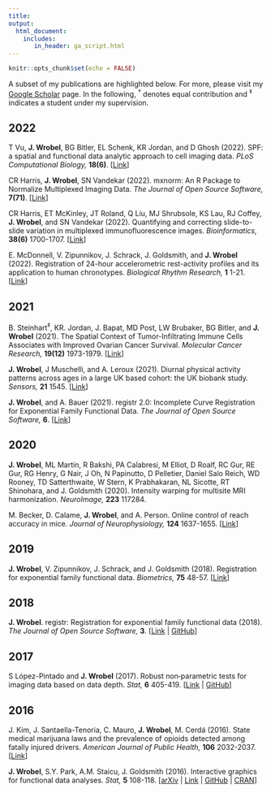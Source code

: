 ```yaml
---
title: 
output: 
  html_document:
    includes:
       in_header: ga_script.html
---
```


```r
knitr::opts_chunk$set(echo = FALSE)
```

<link rel="stylesheet" href="academicons.css"/>
<link rel="stylesheet" href="styles.css" type="text/css">

A subset of my publications are highlighted below. For more, please visit my [Google Scholar](https://scholar.google.com/citations?user=QI8GrFUAAAAJ&hl=en) page. In the following, <sup>&#8224;</sup> denotes equal contribution and <sup>&#8225;</sup> indicates a student under my supervision.


## 2022


T Vu, **J. Wrobel**, BG Bitler, EL Schenk, KR Jordan, and D Ghosh (2022). SPF: a spatial and functional data analytic approach to cell imaging data.
<i> PLoS Computational Biology, </i>
<b>18(6)</b>.
[[Link](https://pubmed.ncbi.nlm.nih.gov/35704658/)]


CR Harris, **J. Wrobel**, SN Vandekar (2022). mxnorm: An R Package to Normalize Multiplexed Imaging Data.
<i> The Journal of Open Source Software, </i>
<b>7(71)</b>.
[[Link](https://joss.theoj.org/papers/10.21105/joss.04180.pdf)]


CR Harris, ET McKinley, JT Roland, Q Liu, MJ Shrubsole, KS Lau, RJ Coffey, **J. Wrobel**, and SN Vandekar (2022).
Quantifying and correcting slide-to-slide variation in multiplexed immunofluorescence images.
<i> Bioinformatics, </i> 
<b>38(6)</b> 1700-1707.
[[Link](https://pubmed.ncbi.nlm.nih.gov/34983062/)]

E. McDonnell, V. Zipunnikov, J. Schrack, J. Goldsmith, and  **J. Wrobel** (2022).
Registration of 24-hour accelerometric rest-activity profiles and its application to human chronotypes.
<i> Biological Rhythm Research, </i> 
<b>1</b> 1-21.
[[Link](https://www.tandfonline.com/doi/abs/10.1080/09291016.2021.1929673)]


## 2021

B. Steinhart<sup>&#8225;</sup>, KR. Jordan, J. Bapat, MD Post,  LW Brubaker, BG Bitler, and  **J. Wrobel** (2021).
The Spatial Context of Tumor-Infiltrating Immune Cells Associates with Improved Ovarian Cancer Survival.
<i> Molecular Cancer Research, </i> 
<b>19(12)</b> 1973-1979.
[[Link](https://pubmed.ncbi.nlm.nih.gov/34615692/)]

**J. Wrobel**, J Muschelli, and A. Leroux (2021). Diurnal physical activity patterns across ages in a large UK based cohort: the UK biobank study.
<i> Sensors, </i> 
<b>21</b> 1545.
[[Link](https://www.mdpi.com/1424-8220/21/4/1545/htm)]


**J. Wrobel**, and A. Bauer (2021). registr 2.0: Incomplete Curve Registration for Exponential Family Functional Data.
<i> The Journal of Open Source Software, </i>
<b>6</b>.
[[Link](https://joss.theoj.org/papers/10.21105/joss.02964.pdf)]


## 2020

**J. Wrobel**, ML Martin, R Bakshi, PA Calabresi, M Elliot, D Roalf, RC Gur, RE Gur, RG Henry, G Nair, J Oh, N Papinutto, D Pelletier, Daniel Salo Reich, WD Rooney, TD Satterthwaite, W Stern, K Prabhakaran, NL Sicotte, RT Shinohara,  and J. Goldsmith (2020). Intensity warping for multisite MRI harmonization.
	<i> NeuroImage, </i> 
	<b>223</b> 117284.

M. Becker, D. Calame, **J. Wrobel**, and A. Person. Online control of reach accuracy in mice. 
	<i> Journal of Neurophysiology, </i> 
	<b>124</b> 1637-1655.
[[Link](https://journals.physiology.org/doi/abs/10.1152/jn.00324.2020)]

## 2019

**J. Wrobel**, V. Zipunnikov, J. Schrack, and J. Goldsmith (2018).
Registration for exponential family functional data.
<i> Biometrics, </i> 
<b>75</b> 48-57.
[[Link](https://onlinelibrary.wiley.com/doi/full/10.1111/biom.12963)]


## 2018

**J. Wrobel**.
registr: Registration for exponential family functional data (2018).
<i> The Journal of Open Source Software, </i>
<b>3</b>.
[[Link](https://joss.theoj.org/papers/9c40c4f0ede1827cc5a9430c625d6494) |
[GitHub](https://github.com/julia-wrobel/registr)]


## 2017


S L&oacute;pez-Pintado and **J. Wrobel** (2017).
Robust non‐parametric tests for imaging data based on data depth.
<i> Stat, </i>
<b>6</b> 405-419.
[[Link](http://onlinelibrary.wiley.com/doi/10.1002/sta4.109/abstract)
| [GitHub](https://github.com/julia-wrobel/depthTests)]

## 2016

J. Kim, J. Santaella-Tenoria, C. Mauro, **J. Wrobel**, M. Cerd&aacute; (2016).
State medical marijuana laws and the prevalence of opioids detected among fatally injured drivers.
<i> American Journal of Public Health, </i>
<b>106</b> 2032-2037.
[[Link](https://ajph.aphapublications.org/doi/full/10.2105/AJPH.2016.303426)]

**J. Wrobel**, S.Y. Park, A.M. Staicu, J. Goldsmith (2016).
Interactive graphics for functional data analyses.
<i> Stat, </i>
<b>5</b> 108-118.
[[arXiv](http://arxiv.org/abs/1602.04091)
| [Link](http://onlinelibrary.wiley.com/doi/10.1002/sta4.109/abstract)
| [GitHub](https://github.com/refunders/refund.shiny)
| [CRAN](https://cran.r-project.org/web/packages/refund.shiny/index.html)]



